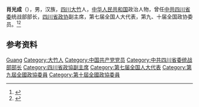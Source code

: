 '''肖光成'''（{{bd|1946年|9月|}}），男，汉族，[[四川|四川]][[大竹县|大竹]]人，[[中华人民共和国|中华人民共和国]]政治人物，曾任[[中共四川省委|中共四川省委]]统战部部长，[[四川省政协|四川省政协]]副主席，第七届全国人大代表，第九、十届全国政协委员。<ref>{{Cite web|title=肖光成|url=http://www.cppcc.gov.cn/2011/09/26/ARTI1317030644921729.shtml|accessdate=2020-09-02|work=中国人民政治协商会议全国委员会}}</ref><ref>{{Cite book|title=中华人民共和国职官志|author=何虎生, 李耀东, 向常福主编|publisher=中国社会出版社|year=2003|isbn=9787800883934|location=北京|pages=}}</ref>

== 参考资料 ==
{{reflist}}

{{中国人物小作品}}

{{Authority control}}
{{DEFAULTSORT:Xiao肖}}
[[Category:肖姓|Guang]]
[[Category:大竹人|Category:大竹人]]
[[Category:中国共产党党员|Category:中国共产党党员]]
[[Category:中共四川省委统战部部长|Category:中共四川省委统战部部长]]
[[Category:四川省政協副主席|Category:四川省政協副主席]]
[[Category:第七届全国人大代表|Category:第七届全国人大代表]]
[[Category:第九屆全國政協委員|Category:第九屆全國政協委員]]
[[Category:第十屆全國政協委員|Category:第十屆全國政協委員]]